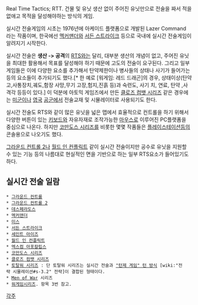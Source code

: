 Real Time Tactics; RTT. 건물 및 유닛 생산 없이 주어진 유닛만으로 전술을 짜서 적을 없애고 목적을 달성해야하는 방식의 게임.

실시간 전술게임의 시초는 1976년에 아케이드 플랫폼으로 개발된 Lazer Command 라는 작품이며, 한국에선 [[멕커맨더]]와 [[서든 스트라이크]] 등으로 국내에 실시간 전술게임이 알려지기 시작한다.

실시간 전술은 '''생산 -> 공격'''의 [[RTS]]와는 달리, 대부분 생산의 개념이 없고, 주어진 유닛을 최대한 활용해서 목표를 달성해야 하기 때문에 고도의 전술이 요구된다. 그리고 일부 게임들은 이에 다양한 요소를 추가해서 탄약제한이나 병사들의 상태나 사기가 들어가는 등의 요소들이 추가되기도 했다.[* 한 예로 [워게임: 레드 드래곤]의 경우, 상태이상(탄약고,사통장치,궤도,함장 사망,무기 고장,험지,진흙 등)과 숙련도, 사기 치, 연료, 탄약 ,사격각 등등이 있다.] 이 덕분에 아토믹 게임즈에서 만든 [[클로즈 컴뱃 시리즈]] 같은 경우에는 [[미군]]이나 [[영국]] [[공군]]에서 전술교재 및 시뮬레이터로 사용되기도 한다.

실시간 전술도 RTS와 같이 많은 유닛을 넓은 맵에서 효율적으로 컨트롤을 하기 위해서 다양한 버튼이 있는 [[키보드]]와 자유자재로 조작가능한 [[마우스]]로 이루어진 PC플랫폼을 중심으로 나온다. 하지만 [[코만도스 시리즈]]를 비롯한 몇몇 작품들은 [[플레이스테이션]]등의 콘솔용으로 나오기도 했다.

[[그라운드 컨트롤 2]]나 [[월드 인 컨플릭트]] 같이 실시간 전술이지만 공수로 유닛을 지원할 수 있는 기능 등의 나름대로 현실적인 면을 기반으로 하는 일부 RTS요소가 들어있기도 하다.

== 실시간 전술 일람 ==

 * [[그라운드 컨트롤]]
 * [[그라운드 컨트롤 2]]
 * [[데스페라도스]]
 * [[멕커맨더]]
 * [[미스]]
 * [[서든 스트라이크]]
 * [[세인트 아이즈]]
 * [[월드 인 컨플릭트]]
 * [[엑스컴 아포칼립스]]
 * [[코만도스 시리즈]]
 * [[클로즈 컴뱃 시리즈]]
 * [[토탈워 시리즈]] : 단 토탈워 시리즈는 실시간 전술과 [["턴제 게임" 턴 방식]] [wiki:"전략 시뮬레이션#s-3.2" 전략]이 결합된 형태이다.
 * [[Men of War]] 시리즈
 * [[워게임]]시리즈. 항목 3번 참고.

[[각주]]
